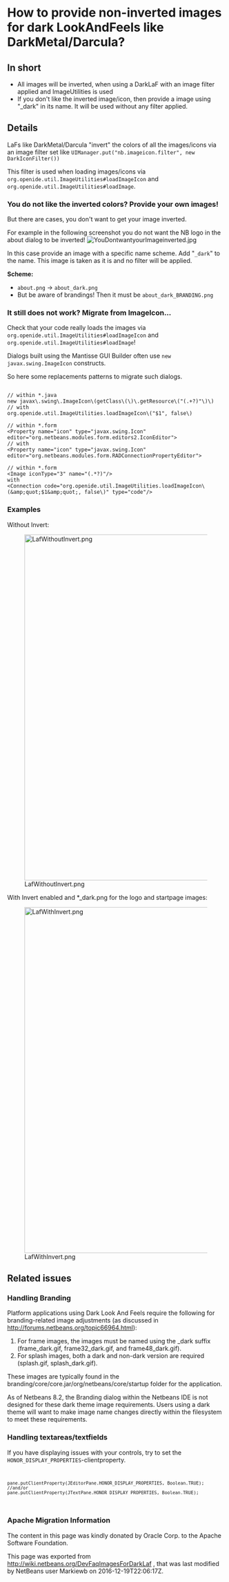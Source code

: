 <!--

    Licensed to the Apache Software Foundation (ASF) under one
    or more contributor license agreements.  See the NOTICE file
    distributed with this work for additional information
    regarding copyright ownership.  The ASF licenses this file
    to you under the Apache License, Version 2.0 (the
    "License"); you may not use this file except in compliance
    with the License.  You may obtain a copy of the License at

      http://www.apache.org/licenses/LICENSE-2.0

    Unless required by applicable law or agreed to in writing,
    software distributed under the License is distributed on an
    "AS IS" BASIS, WITHOUT WARRANTIES OR CONDITIONS OF ANY
    KIND, either express or implied.  See the License for the
    specific language governing permissions and limitations
    under the License.

-->
=How to provide non-inverted images for dark LookAndFeels like DarkMetal/Darcula?=

==In short==
* All images will be inverted, when using a DarkLaF with an image filter applied and ImageUtilities is used
* If you don't like the inverted image/icon, then provide a image using "_dark" in its name. It will be used without any filter applied.

==Details==

LaFs like DarkMetal/Darcula "invert" the colors of all the images/icons via an image filter set like <code>UIManager.put("nb.imageicon.filter", new DarkIconFilter())</code>

This filter is used when loading images/icons via
<code>org.openide.util.ImageUtilities#loadImageIcon</code> and <code>org.openide.util.ImageUtilities#loadImage</code>. 
{{iz|262804}}


===You do not like the inverted colors? Provide your own images!===
But there are cases, you don't want to get your image inverted. 

For example in the following screenshot you do not want the NB logo in the about dialog to be inverted!
[[File:YouDontwantyourImageinverted.jpg]]

In this case provide an image with a specific name scheme. Add "<code>_dark</code>" to the name. This image is taken as it is and no filter will be applied.

'''Scheme:'''
* <code>about.png</code> -> <code>about_dark.png</code>
* But be aware of brandings! Then it must be <code>about_dark_BRANDING.png</code>

===It still does not work? Migrate from ImageIcon... ===
Check that your code really loads the images via <code>org.openide.util.ImageUtilities#loadImageIcon</code> and <code>org.openide.util.ImageUtilities#loadImage</code>!

Dialogs built using the Mantisse GUI Builder often use <code>new javax.swing.ImageIcon</code> constructs.

So here some replacements patterns to migrate such dialogs.
<pre>

// within *.java
new javax\.swing\.ImageIcon\(getClass\(\)\.getResource\("(.+?)"\)\)
// with
org.openide.util.ImageUtilities.loadImageIcon\("$1", false\)

// within *.form
<Property name="icon" type="javax.swing.Icon" editor="org.netbeans.modules.form.editors2.IconEditor">
// with
<Property name="icon" type="javax.swing.Icon" editor="org.netbeans.modules.form.RADConnectionPropertyEditor">

// within *.form
<Image iconType="3" name="(.*?)"/>
with
<Connection code="org.openide.util.ImageUtilities.loadImageIcon\(&amp;quot;$1&amp;quot;, false\)" type="code"/>

</pre>

===Examples===

Without Invert: 

[[File:LafWithoutInvert.png|800px]]

With Invert enabled and *_dark.png for the logo and startpage images: 

[[File:LafWithInvert.png|800px]]


==Related issues==
===Handling Branding===

Platform applications using Dark Look And Feels require the following for branding-related image adjustments (as discussed in  http://forums.netbeans.org/topic66964.html):

# For frame images, the images must be named using the _dark suffix (frame_dark.gif, frame32_dark.gif, and frame48_dark.gif).
# For splash images, both a dark and non-dark version are required (splash.gif, splash_dark.gif).  

These images are typically found in the branding/core/core.jar/org/netbeans/core/startup folder for the application. 

As of Netbeans 8.2, the Branding dialog within the Netbeans IDE is not designed for these dark theme image requirements.  Users using a dark theme will want to make image name changes directly within the filesystem to meet these requirements.
===Handling textareas/textfields===
If you have displaying issues with your controls, try to set the <code>HONOR_DISPLAY_PROPERTIES</code>-clientproperty.

<code>
<pre>
pane.putClientProperty(JEditorPane.HONOR_DISPLAY_PROPERTIES, Boolean.TRUE);
//and/or
pane.putClientProperty(JTextPane.HONOR_DISPLAY_PROPERTIES, Boolean.TRUE);
</pre>
</code>

===Apache Migration Information===

The content in this page was kindly donated by Oracle Corp. to the
Apache Software Foundation.

This page was exported from http://wiki.netbeans.org/DevFaqImagesForDarkLaf , 
that was last modified by NetBeans user Markiewb 
on 2016-12-19T22:06:17Z.

